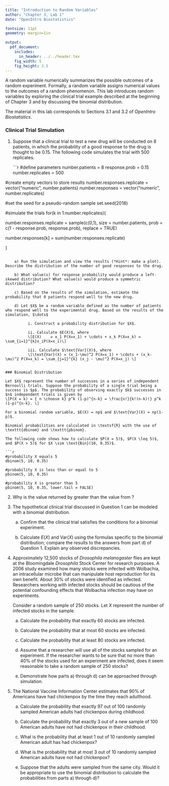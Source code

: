 ```yaml
---
title: "Introduction to Random Variables"
author: "Chapter 3, Lab 1"
date: "OpenIntro Biostatistics"

fontsize: 11pt
geometry: margin=1in

output:
  pdf_document:
    includes:
      in_header: ../../header.tex
    fig_width: 5
    fig_height: 3.5
---
```


\begin{small}
	
	\textbf{Topics}
	\begin{itemize}
	  \item Distributions of random variables
	  \item Mean and variance of a random variable
	  \item Binomial distribution
	\end{itemize}
	
\end{small}

A random variable numerically summarizes the possible outcomes of a random experiment. Formally, a random variable assigns numerical values to the outcomes of a random phenomenon. This lab introduces random variables by exploring the clinical trial example described at the beginning of Chapter 3 and by discussing the binomial distribution.

The material in this lab corresponds to Sections 3.1 and 3.2 of *OpenIntro Biostatistics*.

### Clinical Trial Simulation

1. Suppose that a clinical trial to test a new drug will be conducted on 8 patients, in which the probability of a good response to the drug is thought to be 0.15. The following code simulates the trial with 500 replicates.

    ```r
#define parameters
number.patients = 8
response.prob = 0.15
number.replicates = 500

#create empty vectors to store results
number.responses.replicate = vector("numeric", number.patients)
number.responses = vector("numeric", number.replicates)

#set the seed for a pseudo-random sample
set.seed(2018)

#simulate the trials
for(k in 1:number.replicates){
  
  number.responses.replicate = sample(c(0,1), size = number.patients,
                                      prob = c(1 - response.prob, response.prob),
                                      replace = TRUE)
  
  number.responses[k] = sum(number.responses.replicate)
  
}
```

    a) Run the simulation and view the results (*Hint*: make a plot). Describe the distribution of the number of good responses to the drug.

    b) What value(s) for response probability would produce a left-skewed distribution? What value(s) would produce a symmetric distribution?

    c) Based on the results of the simulation, estimate the probability that 0 patients respond well to the new drug. 

    d) Let $X$ be a random variable defined as the number of patients who respond well to the experimental drug. Based on the results of the simulation, $\dots$

          i. Construct a probability distribution for $X$. 
  
          ii. Calculate $E(X)$, where 
          \[E(X) 	= x_1 P(X=x_1) + \cdots + x_k P(X=x_k) = \sum_{i=1}^{k}x_iP(X=x_i)\]
  
          iii. Calculate $\text{Var}(X)$, where
          \[\text{Var}(X) = (x_1-\mu)^2 P(X=x_1) + \cdots + (x_k-\mu)^2 P(X=x_k) = \sum_{j=1}^{k} (x_j - \mu)^2 P(X=x_j) \]


### Binomial Distribution

Let $X$ represent the number of successes in a series of independent Bernoulli trials. Suppose the probability of a single trial being a success is $p$. The probability of observing exactly $k$ successes in $n$ independent trials is given by
\[P(X = k) = { n \choose k} p^k (1-p)^{n-k} = \frac{n!}{k!(n-k)!} p^k (1-p)^{n-k}. \]

For a binomial random variable, $E(X) = np$ and $\text{Var}(X) = np(1-p)$.

Binomial probabilities are calculated in \textsf{R} with the use of \texttt{dbinom} and \texttt{pbinom}.

The following code shows how to calculate $P(X = 5)$, $P(X \leq 5)$, and $P(X > 5)$ for $X \sim \text{Bin}(10, 0.35)$. 

```r
#probability X equals 5
dbinom(5, 10, 0.35)

#probability X is less than or equal to 5
pbinom(5, 10, 0.35)

#probability X is greater than 5
pbinom(5, 10, 0.35, lower.tail = FALSE) 
```


2. Why is the value returned by \texttt{pbinom(5, 10, 0.35)} greater than the value from \texttt{dbinom(5, 10, 0.35)}?

3. The hypothetical clinical trial discussed in Question 1 can be modeled with a binomial distribution. 

    a) Confirm that the clinical trial satisfies the conditions for a binomial experiment.
  
    b) Calculate $E(X)$ and $\text{Var}(X)$ using the formulas specific to the binomial distribution; compare the results to the answers from part d) of Question 1. Explain any observed discrepancies.

4. Approximately 12,500 stocks of *Drosophila melanogaster* flies are kept at the Bloomingdale *Drosophila* Stock Center for research purposes. A 2006 study examined how many stocks were infected with Wolbachia, an intracellular microbe that can manipulate host reproduction for its own benefit. About 30\% of stocks were identified as infected. Researchers working with infected stocks should be cautious of the potential confounding effects that Wolbachia infection may have on experiments.

    Consider a random sample of 250 stocks. Let $X$ represent the number of infected stocks in the sample.
    
    a) Calculate the probability that exactly 60 stocks are infected.
    
    b) Calculate the probability that at most 60 stocks are infected.
    
    c) Calculate the probability that at least 80 stocks are infected. 
    
    d) Assume that a researcher will use all of the stocks sampled for an experiment. If the researcher wants to be sure that no more than 40\% of the stocks used for an experiment are infected, does it seem reasonable to take a random sample of 250 stocks?
    
    e) Demonstrate how parts a) through d) can be approached through simulation.
    
5. The National Vaccine Information Center estimates that 90\% of Americans have had chickenpox by the time they reach adulthood.

    a) Calculate the probability that exactly 97 out of 100 randomly sampled American adults had chickenpox during childhood.
    
    b) Calculate the probability that exactly 3 out of a new sample of 100 American adults have not had chickenpox in their childhood.
    
    c) What is the probability that at least 1 out of 10 randomly sampled American adult has had chickenpox?
    
    d) What is the probability that at most 3 out of 10 randomly sampled American adults have not had chickenpox?
    
    e) Suppose that the adults were sampled from the same city. Would it be appropriate to use the binomial distribution to calculate the probabilities from parts a) through d)?
  